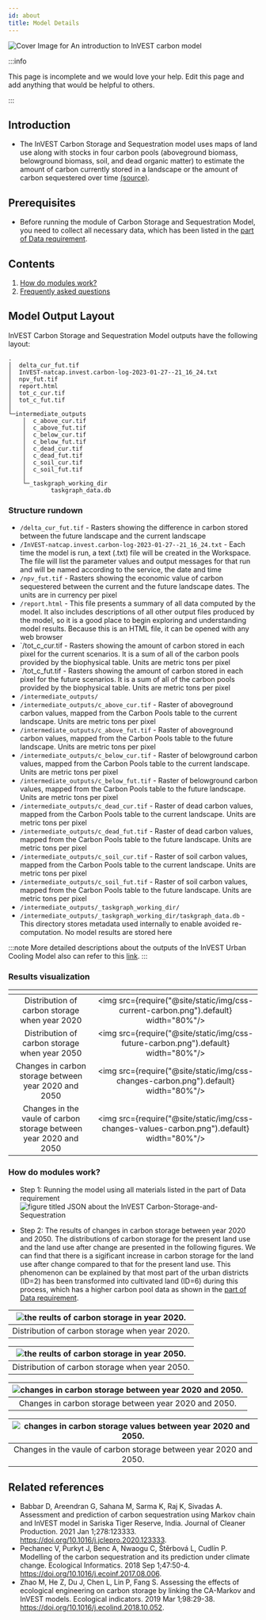 ```yaml
---
id: about
title: Model Details
---
```


![Cover Image for `An introduction to InVEST carbon model`](../../static/img/banner-image-invest-carbon.png)

:::info

This page is incomplete and we would love your help. Edit this page and add anything that would be helpful to others.

:::

## Introduction
- The InVEST Carbon Storage and Sequestration model uses maps of land use along with stocks in four carbon pools (aboveground biomass, belowground biomass, soil, and dead organic matter) to estimate the amount of carbon currently stored in a landscape or the amount of carbon sequestered over time [(source)](https://invest-userguide.readthedocs.io/en/latest/carbonstorage.html).

## Prerequisites

- Before running the module of Carbon Storage and Sequestration Model, you need to collect all necessary data, which has been listed in the [part of Data requirement](https://xiaoganghe.github.io/InVEST-Cities-in-Nature/docs/Carbon-Storage-and-Sequestration/about).

## Contents

1. [How do modules work?](#how-do-modules-work)
2. [Frequently asked questions](#frequently-asked-questions)  

## Model Output Layout

InVEST Carbon Storage and Sequestration Model outputs have the following layout:

```
.
│  delta_cur_fut.tif
│  InVEST-natcap.invest.carbon-log-2023-01-27--21_16_24.txt
│  npv_fut.tif
│  report.html
│  tot_c_cur.tif
│  tot_c_fut.tif
│
└─intermediate_outputs
    │  c_above_cur.tif
    │  c_above_fut.tif
    │  c_below_cur.tif
    │  c_below_fut.tif
    │  c_dead_cur.tif
    │  c_dead_fut.tif
    │  c_soil_cur.tif
    │  c_soil_fut.tif
    │
    └─_taskgraph_working_dir
            taskgraph_data.db
```  

### Structure rundown

- `/delta_cur_fut.tif` - Rasters showing the difference in carbon stored between the future landscape and the current landscape   
- `/InVEST-natcap.invest.carbon-log-2023-01-27--21_16_24.txt` - Each time the model is run, a text (.txt) file will be created in the Workspace. The file will list the parameter values and output messages for that run and will be named according to the service, the date and time  
- `/npv_fut.tif` - Rasters showing the economic value of carbon sequestered between the current and the future landscape dates. The units are in currency per pixel  
- `/report.html` - This file presents a summary of all data computed by the model. It also includes descriptions of all other output files produced by the model, so it is a good place to begin exploring and understanding model results. Because this is an HTML file, it can be opened with any web browser 
- `/tot_c_cur.tif - Rasters showing the amount of carbon stored in each pixel for the current scenarios. It is a sum of all of the carbon pools provided by the biophysical table. Units are metric tons per pixel 
- `/tot_c_fut.tif - Rasters showing the amount of carbon stored in each pixel for the future scenarios. It is a sum of all of the carbon pools provided by the biophysical table. Units are metric tons per pixel  
- `/intermediate_outputs/`   
- `/intermediate_outputs/c_above_cur.tif` - Raster of aboveground carbon values, mapped from the Carbon Pools table to the current landscape. Units are metric tons per pixel  
- `/intermediate_outputs/c_above_fut.tif` - Raster of aboveground carbon values, mapped from the Carbon Pools table to the future landscape. Units are metric tons per pixel   
- `/intermediate_outputs/c_below_cur.tif` - Raster of belowground carbon values, mapped from the Carbon Pools table to the current landscape. Units are metric tons per pixel 
- `/intermediate_outputs/c_below_fut.tif` - Raster of belowground carbon values, mapped from the Carbon Pools table to the future landscape. Units are metric tons per pixel  
- `/intermediate_outputs/c_dead_cur.tif` - Raster of dead carbon values, mapped from the Carbon Pools table to the current landscape. Units are metric tons per pixel 
- `/intermediate_outputs/c_dead_fut.tif` - Raster of dead carbon values, mapped from the Carbon Pools table to the future landscape. Units are metric tons per pixel   
- `/intermediate_outputs/c_soil_cur.tif` - Raster of soil carbon values, mapped from the Carbon Pools table to the current landscape. Units are metric tons per pixel 
- `/intermediate_outputs/c_soil_fut.tif` - Raster of soil carbon values, mapped from the Carbon Pools table to the future landscape. Units are metric tons per pixel 
- `/intermediate_outputs/_taskgraph_working_dir/` 
- `/intermediate_outputs/_taskgraph_working_dir/taskgraph_data.db` - This directory stores metadata used internally to enable avoided re-computation. No model results are stored here  
 
:::note
More detailed descriptions about the outputs of the InVEST Urban Cooling Model also can refer to this [link](https://storage.googleapis.com/releases.naturalcapitalproject.org/invest-userguide/latest/carbonstorage.html#data-needs).
:::

### Results visualization

| <!-- -->                                                       | <!-- -->            |            
| :------------------------------------------------------------: | :-----------------: |
| Distribution of carbon storage when year 2020                  |<img src={require("@site/static/img/css-current-carbon.png").default} width="80%"/> |
| Distribution of carbon storage when year 2050                  |<img src={require("@site/static/img/css-future-carbon.png").default} width="80%"/> |
| Changes in carbon storage between year 2020 and 2050           |<img src={require("@site/static/img/css-changes-carbon.png").default} width="80%"/> |
| Changes in the vaule of carbon storage between year 2020 and 2050            |<img src={require("@site/static/img/css-changes-values-carbon.png").default} width="80%"/> |

### How do modules work?

- Step 1: Running the model using all materials listed in the part of Data requirement  
![figure titled `JSON about the InVEST Carbon-Storage-and-Sequestration`](../../static/img/CSS-JSON.png) 

- Step 2: The results of changes in carbon storage between year 2020 and 2050. The distributions of carbon storage for the present land use and the land use after change are presented in the following figures. We can find that there is a sigificant increase in carbon storage for the land use after change compared to that for the present land use. This phenomenon can be explained by that most part of the urban districts (ID=2) has been transformed into cultivated land (ID=6) during this process, which has a higher carbon pool data as shown in the [part of Data requirement](https://xiaoganghe.github.io/InVEST-Cities-in-Nature/docs/Carbon-Storage-and-Sequestration/about).

|![the reults of carbon storage in year 2020.](../../static/img/css-current-carbon.png) |
|:--:|
| Distribution of carbon storage when year 2020. |  

|![the reults of carbon storage in year 2050.](../../static/img/css-future-carbon.png) |
|:--:|
| Distribution of carbon storage when year 2050. |

|![changes in carbon storage between year 2020 and 2050.](../../static/img/css-changes-carbon.png) |
|:--:|
| Changes in carbon storage between year 2020 and 2050. |

|![changes in carbon storage values between year 2020 and 2050.](../../static/img/css-changes-values-carbon.png) |
|:--:|
| Changes in the vaule of carbon storage between year 2020 and 2050. |

## Related references
- Babbar D, Areendran G, Sahana M, Sarma K, Raj K, Sivadas A. Assessment and prediction of carbon sequestration using Markov chain and InVEST model in Sariska Tiger Reserve, India. Journal of Cleaner Production. 2021 Jan 1;278:123333. https://doi.org/10.1016/j.jclepro.2020.123333.    
- Pechanec V, Purkyt J, Benc A, Nwaogu C, Štěrbová L, Cudlín P. Modelling of the carbon sequestration and its prediction under climate change. Ecological Informatics. 2018 Sep 1;47:50-4. https://doi.org/10.1016/j.ecoinf.2017.08.006.  
- Zhao M, He Z, Du J, Chen L, Lin P, Fang S. Assessing the effects of ecological engineering on carbon storage by linking the CA-Markov and InVEST models. Ecological indicators. 2019 Mar 1;98:29-38. https://doi.org/10.1016/j.ecolind.2018.10.052.
